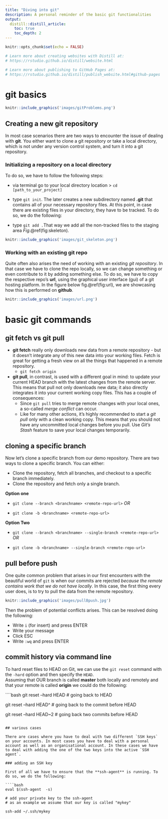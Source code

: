 ```yaml
---
title: "Diving into git"
description: A personal reminder of the basic git functionalities
output:
  distill::distill_article:
    toc: true
    toc_depth: 2
---
```


```r
knitr::opts_chunk$set(echo = FALSE)

# Learn more about creating websites with Distill at:
# https://rstudio.github.io/distill/website.html

# Learn more about publishing to GitHub Pages at:
# https://rstudio.github.io/distill/publish_website.html#github-pages

```

# git basics

```r
knitr::include_graphics('images/gitProblems.png')
```

## Creating a new git repository

In most case scenarios there are two ways to encounter the issue of dealing with **git**. You either want to clone a git repository or take a local directory, which is not under any version control system, and turn it into a git repository. 

### Initializing a repository on a local directory

To do so, we have to follow the following steps:

- via terminal go to your local directory location > `cd [path_to_your_project]`  
- type `git init`. The later creates a new subdirectory named __.git__ that contains all of your necessary repository files. At this point, in case there are existing files in your directory, they have to be tracked. To do so, we do the following:

- type `git add .`That way we add all the non-tracked files to the staging area _Fig_.\@ref(fig:skeleton).

```r
knitr::include_graphics('images/git_skeleton.png')
```

### Working with an existing git repo

Quite often also arises the need of working with an existing _git repository_. In that case we have to clone the repo locally, so we can change something or even contribute to it by adding something else. To do so, we have to copy the respective repo's __url__, using the graphical user interface (gui) of a git hosting platform. In the figure below fig.\@ref(fig:url), we are showcasing how this is performed on __github__.

```r
knitr::include_graphics('images/url.png')
```

# basic git commands

## git fetch vs git pull

- **git fetch** really only downloads new data from a remote repository - but it doesn't integrate any of this new data into your working files. Fetch is great for getting a fresh view on all the things that happened in a remote repository.
    - `git fetch origin`

- **git pull**, in contrast, is used with a different goal in mind: to update your current HEAD branch with the latest changes from the remote server. This means that pull not only downloads new data; it also directly integrates it into your current working copy files. This has a couple of consequences:
    - Since `git pull` tries to merge remote changes with your local ones, a so-called _merge conflict_ can occur.
    - Like for many other actions, it's highly recommended to start a _git pull_ only with a clean working copy. This means that you        should not have any uncommitted local changes before you pull. Use _Git's Stash_ feature to save your local changes temporarily.



## cloning a specific branch
Now let's clone a specific branch from our demo repository. There are two ways to clone a specific branch. You can either:

- Clone the repository, fetch all branches, and checkout to a specific branch immediately.
- Clone the repository and fetch only a single branch.

**Option one**

- `git clone --branch <branchname> <remote-repo-url>` _OR_

- `git clone -b <branchname> <remote-repo-url>`


**Option Two**

- `git clone --branch <branchname> --single-branch <remote-repo-url>` _OR_

- `git clone -b <branchname> --single-branch <remote-repo-url>`


## pull before push

One quite common problem that arises in our first encounters with the beautiful world of `git` is when our commits are rejected _because the remote contains work that we do not have locally_. In this case, the first thing every user does, is to try to pull the data from the remote repository.

```r
knitr::include_graphics('images/pullBpush.jpg')
```

Then the problem of potential conflicts arises. This can be resolved doing the following:

- Write `i` (for insert) and press ENTER
- Write your message
- Click ESC
- Write `:wq` and press ENTER


## commit history via command line

To hard reset files to HEAD on Git, we can use the `git reset` command with the `-hard` option and then specify the `HEAD`.  
Assuming that OUR branch is called **master** both locally and remotely and that your remote is called **origin** we could do the following:


````bash

git reset --hard HEAD # going back to HEAD

git reset --hard HEAD^ # going back to the commit before HEAD

git reset --hard HEAD~2 # going back two commits before HEAD
```

## various cases

There are cases where you have to deal with two different `SSH keys` on your accounts. In most cases you have to deal with a personal account as well as an organisational account. In these cases we have to deal with adding the one of the two keys into the active `SSH agent`.

### adding an SSH key

First of all we have to ensure that the **ssh-agent** is running. To do so, we do the following:

````bash
eval $(ssh-agent  -s)

# add your private key to the ssh-agent
# as an example we assume that our key is called "mykey"

ssh-add ~/.ssh/mykey
```










